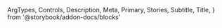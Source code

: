   ArgTypes,
  Controls,
  Description,
  Meta,
  Primary,
  Stories,
  Subtitle,
  Title,
} from '@storybook/addon-docs/blocks'


<Meta of={ToggleStories} />

<Title />

<Subtitle />

<Description />

---

## Props

On top of all the props, attributes and event handler you can set on a
`<button />` element, the component accepts the following props:

<ArgTypes />

<Stories includePrimary={false} title="Toggles" />

## Playground

<Primary />

<Controls />
